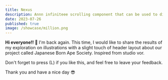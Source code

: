 ```yaml
---
title: Nexus
description: Annn infiniteee scrolling component that can be used to display text, images, or videos.
date: 2023-07-26
published: true
image: /showcase/million.png
---
```


<ComponentPreview name="saas-hero-two" />

**Hi everyone!! 👀**
I'm back again. This time, I would like to share the results of my exploration on illustrations with a slight touch of header layout about our project called Japanese Born Ape Society. Inspired from studio vor.

Don't forget to press (L) if you like this, and feel free to leave your feedback.

Thank you and have a nice day 😎
